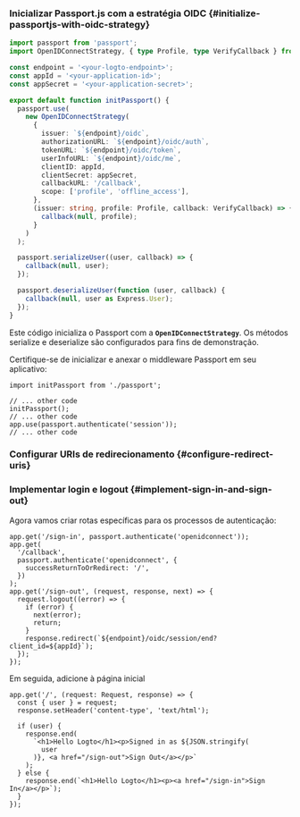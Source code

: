 
### Inicializar Passport.js com a estratégia OIDC \{#initialize-passportjs-with-oidc-strategy}

```ts title="passport.ts"
import passport from 'passport';
import OpenIDConnectStrategy, { type Profile, type VerifyCallback } from 'passport-openidconnect';

const endpoint = '<your-logto-endpoint>';
const appId = '<your-application-id>';
const appSecret = '<your-application-secret>';

export default function initPassport() {
  passport.use(
    new OpenIDConnectStrategy(
      {
        issuer: `${endpoint}/oidc`,
        authorizationURL: `${endpoint}/oidc/auth`,
        tokenURL: `${endpoint}/oidc/token`,
        userInfoURL: `${endpoint}/oidc/me`,
        clientID: appId,
        clientSecret: appSecret,
        callbackURL: '/callback',
        scope: ['profile', 'offline_access'],
      },
      (issuer: string, profile: Profile, callback: VerifyCallback) => {
        callback(null, profile);
      }
    )
  );

  passport.serializeUser((user, callback) => {
    callback(null, user);
  });

  passport.deserializeUser(function (user, callback) {
    callback(null, user as Express.User);
  });
}
```

Este código inicializa o Passport com a **`OpenIDConnectStrategy`**. Os métodos serialize e deserialize são configurados para fins de demonstração.

Certifique-se de inicializar e anexar o middleware Passport em seu aplicativo:

```tsx title="your-app-entry.ts"
import initPassport from './passport';

// ... other code
initPassport();
// ... other code
app.use(passport.authenticate('session'));
// ... other code
```

### Configurar URIs de redirecionamento \{#configure-redirect-uris}

<SignInFlowSummary />

<AssumingUrl />

<WebConfigureRedirectUris />

### Implementar login e logout \{#implement-sign-in-and-sign-out}

Agora vamos criar rotas específicas para os processos de autenticação:

```tsx title="your-app-entry.ts"
app.get('/sign-in', passport.authenticate('openidconnect'));
app.get(
  '/callback',
  passport.authenticate('openidconnect', {
    successReturnToOrRedirect: '/',
  })
);
app.get('/sign-out', (request, response, next) => {
  request.logout((error) => {
    if (error) {
      next(error);
      return;
    }
    response.redirect(`${endpoint}/oidc/session/end?client_id=${appId}`);
  });
});
```

Em seguida, adicione à página inicial

```tsx title="your-app-entry.ts"
app.get('/', (request: Request, response) => {
  const { user } = request;
  response.setHeader('content-type', 'text/html');

  if (user) {
    response.end(
      `<h1>Hello Logto</h1><p>Signed in as ${JSON.stringify(
        user
      )}, <a href="/sign-out">Sign Out</a></p>`
    );
  } else {
    response.end(`<h1>Hello Logto</h1><p><a href="/sign-in">Sign In</a></p>`);
  }
});
```

<Checkpoint />
